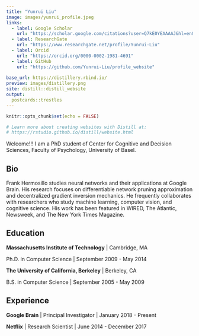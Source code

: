 ```yaml
---
title: "Yunrui Liu"
image: images/yunrui_profile.jpeg
links:
  - label: Google Scholar
    url: "https://scholar.google.com/citations?user=Q7kE0YEAAAAJ&hl=en&oi=ao"
  - label: ResearchGate
    url: "https://www.researchgate.net/profile/Yunrui-Liu"
  - label: Orcid
    url: "https://orcid.org/0000-0002-1981-4691"
  - label: GitHub
    url: "https://github.com/Yunrui-Liu/profile_website"
    
base_url: https://distillery.rbind.io/
preview: images/distillery.png
site: distill::distill_website
output:
  postcards::trestles
---
```


```r
knitr::opts_chunk$set(echo = FALSE)

# Learn more about creating websites with Distill at:
# https://rstudio.github.io/distill/website.html

```


Welcome!!! I am a PhD student of Center for Cognitive and Decision Sciences, Faculty of Psychology, University of Basel.
 
## Bio

Frank Hermosillo studies neural networks and their applications at Google 
Brain. His research focuses on differentiable network pruning approximation and 
decentralized gradient inversion mechanics. He frequently collaborates with 
researchers who study machine learning, computer vision, and cognitive science.
His work has been featured in WIRED, The Atlantic, Newsweek, and The New York 
Times Magazine.

## Education

**Massachusetts Institute of Technology** | Cambridge, MA

Ph.D. in Computer Science | September 2009 - May 2014

**The University of California, Berkeley** | Berkeley, CA

B.S. in Computer Science | September 2005 - May 2009

## Experience

**Google Brain** | Principal Investigator | January 2018 - Present

**Netflix** | Research Scientist | June 2014 - December 2017
